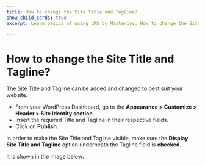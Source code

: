 ---
title: How to change the Site Title and Tagline?
show_child_cards: true
excerpt: Learn basics of using LMS by Masteriyo. How to change the Site Title and Tagline.

---

# How to change the Site Title and Tagline?

The Site Title and Tagline can be added and changed to best suit your website.

- From your WordPress Dashboard, go to the **Appearance > Customize > Header > Site Identity section**.
- Insert the required Title and Tagline in their respective fields.
- Click on **Publish**.

In order to make the Site Title and Tagline visible, make sure the **Display Site Title and Tagline** option underneath the Tagline field is **checked**.

It is shown in the image below:

